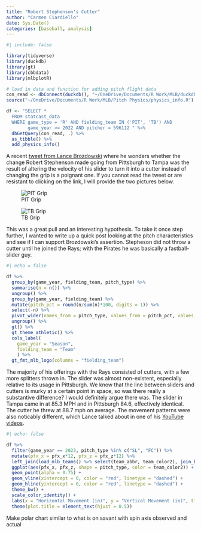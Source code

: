 ```yaml
---
title: "Robert Stephenson's Cutter"
author: "Carmen Ciardiello"
date: Sys.Date()
categories: [baseball, analysis]
---
```


```r
#| include: false

library(tidyverse)
library(duckdb)
library(gt)
library(cbbdata)
library(mlbplotR)

# load in data and function for adding pitch flight data
con_read <- dbConnect(duckdb(), "~/OneDrive/Documents/R Work/MLB/duckdb data/statcast.duckdb")
source("~/OneDrive/Documents/R Work/MLB/Pitch Physics/physics_info.R")

df <- "SELECT * 
  FROM statcast_data 
  WHERE game_type = 'R' AND fielding_team IN ('PIT', 'TB') AND
        game_year >= 2022 AND pitcher = 596112 " %>% 
  dbGetQuery(con_read, .) %>% 
  as_tibble() %>% 
  add_physics_info()

```

A recent [tweet from Lance Brozdowski](https://twitter.com/LanceBroz/status/1748577589164126613) where he wonders whether the change Robert Stephenson made going from Pittsburgh to Tampa was the result of altering the velocity of his slider to turn it into a cutter instead of changing the grip is a poignant one. If you cannot read the tweet or are resistant to clicking on the link, I will provide the two pictures below.

![PIT Grip](pit_grip.jpg)

![TB Grip](tb_grip.png)

This was a great pull and an interesting hypothesis. To take it once step further, I wanted to write up a quick post looking at the pitch characteristics and see if I can support Brozdowski's assertion. Stepheson did not throw a cutter until he joined the Rays; with the Pirates he was basically a fastball-slider guy. 

```r
#| echo = false

df %>% 
  group_by(game_year, fielding_team, pitch_type) %>% 
  summarise(n = n()) %>% 
  ungroup() %>% 
  group_by(game_year, fielding_team) %>% 
  mutate(pitch_pct = round(n/sum(n)*100, digits = 1)) %>% 
  select(-n) %>% 
  pivot_wider(names_from = pitch_type, values_from = pitch_pct, values_fill = 0) %>% 
  ungroup() %>% 
  gt() %>% 
  gt_theme_athletic() %>% 
  cols_label(
    game_year = "Season",
    fielding_team = "Team"
    ) %>% 
  gt_fmt_mlb_logo(columns = "fielding_team")

```

The majority of his offerings with the Rays consisted of cutters, with a few more splitters thrown in. The slider was almost non-existent, especially relative to its usage in Pittsburgh. We know that the line between sliders and cutters is murky at a certain point in space, so was there really a substantive difference? I would definitely argue there was. The slider in Tampa came in at 85.3 MPH and in Pittsburgh 84.6, effectively identical. The cutter he threw at 88.7 mph on average. The movement patterns were also noticably different, which Lance talked about in one of his [YouTube videos](https://t.co/QNqJkSYT66).

```r
#| echo: false

df %>% 
  filter(game_year == 2023, pitch_type %in% c("SL", "FC")) %>% 
  mutate(pfx_x = pfx_x*12, pfx_z = pfx_z*12) %>% 
  left_join(load_mlb_teams() %>% select(team_abbr, team_color2), join_by(fielding_team == team_abbr)) %>% 
  ggplot(aes(pfx_x, pfx_z, shape = pitch_type, color = team_color2)) + 
  geom_point(alpha = 0.75) + 
  geom_vline(xintercept = 0, color = "red", linetype = "dashed") + 
  geom_hline(yintercept = 0, color = "red", linetype = "dashed") + 
  theme_bw() + 
  scale_color_identity() + 
  labs(x = "Horizontal Movement (in)", y = "Vertical Movement (in)", title = "Pitch Movement From Catcher's Perspective") + 
  theme(plot.title = element_text(hjust = 0.5))

```


Make polar chart similar to what is on savant with spin axis observed and actual
